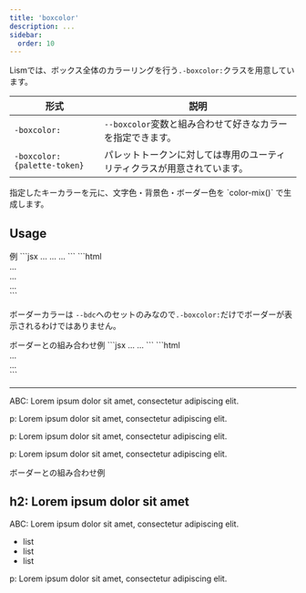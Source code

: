 ```yaml
---
title: 'boxcolor'
description: ...
sidebar: 
  order: 10
---
```




Lismでは、ボックス全体のカラーリングを行う`.-boxcolor:`クラスを用意しています。

| 形式 | 説明 |
|---|---|
| `-boxcolor:` | `--boxcolor`変数と組み合わせて好きなカラーを指定できます。 |
| `-boxcolor:{palette-token}` | パレットトークンに対しては専用のユーティリティクラスが用意されています。 |


<Callout type='info'>
指定したキーカラーを元に、文字色・背景色・ボーダー色を `color-mix()` で生成します。
</Callout>

## Usage

<Preview>
	<PreviewTitle>例</PreviewTitle>
	<PreviewArea resize p='30'>
		<Box boxcolor='blue' p='30'><DammyText length='codes' /></Box>
		<Box boxcolor='red' p='30'><DammyText length='codes' /></Box>
		<Box boxcolor='#688f04' p='30'><DammyText length='codes' /></Box>
	</PreviewArea>
	<PreviewCode slot="tab" label='JSX'>
	```jsx
		<Box boxcolor='blue' p='30'>...</Box>
		<Box boxcolor='red' p='30'>...</Box>
		<Box boxcolor='#688f04' p='30'>...</Box>
	```
	</PreviewCode>
	<PreviewCode slot="tab" label="HTML">
	```html
		<div class='l--box -boxcolor:blue -p:30'>...</div>
		<div class='l--box -boxcolor:red -p:30'>...</div>
		<div class='l--box -boxcolor: -p:30' style='--boxcolor:#688f04'>...</div>
	```
	</PreviewCode>
</Preview>

ボーダーカラーは `--bdc`へのセットのみなので`.-boxcolor:`だけでボーダーが表示されるわけではありません。

<Preview>
	<PreviewTitle>ボーダーとの組み合わせ例</PreviewTitle>
	<PreviewArea resize p='30'>
		<Box boxcolor='purple' p='30' bd bdw='4px'><DammyText length='codes' /></Box>
		<Box boxcolor='#688f04' p='30' bd><DammyText length='codes' /></Box>
	</PreviewArea>
	<PreviewCode slot="tab" label='JSX'>
	```jsx
		<Box boxcolor='purple' p='30' bd bdw='4px'>...</Box>
		<Box boxcolor='#688f04' p='30' bd>...</Box>
	```
	</PreviewCode>
	<PreviewCode slot="tab" label="HTML">
	```html
		<div class='l--box -boxcolor:purple -p:30 -bd:' style='--bdw:4px'>...</div>
		<div class='l--box -boxcolor: -p:30 -bd:' style='--boxcolor:#688f04'>...</div>
	```
	</PreviewCode>
</Preview>


---

<div className='is--flow -flowG is--trimHL -bd: -p:40 -bgc:mix' style={{'--bgc1': 'var(--blue)', '--bgc1-per': '40%'}}>
	<p className='-c:mix'>ABC: Lorem ipsum dolor sit amet, consectetur adipiscing elit.</p>
	<DammyText length='codes' />
	<p>p: Lorem ipsum dolor sit amet, consectetur adipiscing elit.</p>
</div>
<Lism bgc='#555:50%'>
	<p className='-c:mix'>p: Lorem ipsum dolor sit amet, consectetur adipiscing elit.</p>
	<p>p: Lorem ipsum dolor sit amet, consectetur adipiscing elit.</p>
</Lism>


<Preview>
	<PreviewTitle>ボーダーとの組み合わせ例</PreviewTitle>
	<PreviewArea resize p='30'>
		<div className='is--flow -flowG:l is-trimHL -bd: -p:40 -bgc:mix' style={{'--bgc1': 'var(--blue)', '--bgc1-per': '10%'}}>
		<h2>h2: Lorem ipsum dolor sit amet</h2>
		<p className='-c:mix -bd: -p:10 is--trimHL'>ABC: Lorem ipsum dolor sit amet, consectetur adipiscing elit.</p>
		<DammyText length='codes' />
		<DammyText length='l' bd bdw='4px' p='20'/>
		<ul className='b--list -bd: -py:20'>
			<li>list</li>
			<li>list</li>
			<li>list</li>
		</ul>
		<p>p: Lorem ipsum dolor sit amet, consectetur adipiscing elit.</p>
	</div>
	</PreviewArea>
</Preview>
